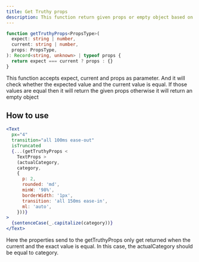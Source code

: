 ```yaml
---
title: Get Truthy props
description: This function return given props or empty object based on the expect and current value passed
---
```


```ts
function getTruthyProps<PropsType>(
  expect: string | number,
  current: string | number,
  props: PropsType,
): Record<string, unknown> | typeof props {
  return expect === current ? props : {}
}
```

This function accepts expect, current and props as parameter. And it will check whether the expected
value and the current value is equal. If those values are equal then it will return the given props
otherwise it will return an empty object

## How to use

```jsx
<Text
  px="4"
  transition="all 100ms ease-out"
  isTruncated
  {...(getTruthyProps <
    TextProps >
    (actualCategory,
    category,
    {
      p: 2,
      rounded: 'md',
      minW: '98%',
      borderWidth: '1px',
      transition: 'all 150ms ease-in',
      ml: 'auto',
    }))}
>
  {sentenceCase(_.capitalize(category))}
</Text>
```

Here the properties send to the getTruthyProps only get returned when the current and the exact value
is equal. In this case, the actualCategory should be equal to category.
